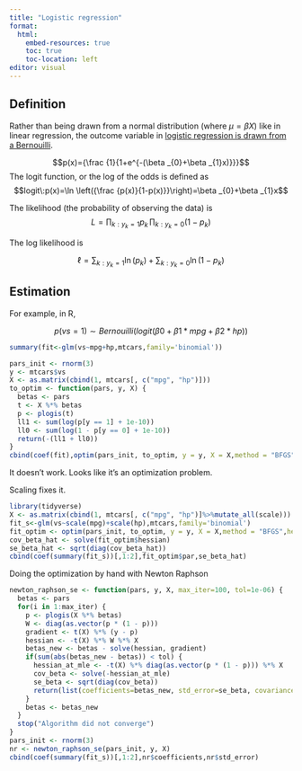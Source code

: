 ```yaml
---
title: "Logistic regression"
format:
  html:
    embed-resources: true
    toc: true
    toc-location: left
editor: visual
---
```


## Definition

Rather than being drawn from a normal distribution (where $\mu=\beta X$) like in linear regression, the outcome variable in [logistic regression is drawn from a Bernouilli]((https://en.wikipedia.org/wiki/Logistic_regression#Definition)). 

$$p(x)={\frac {1}{1+e^{-(\beta _{0}+\beta _{1}x)}}}$$
The logit function, or the log of the odds is defined as $$logit\:p(x)=\ln \left({\frac {p(x)}{1-p(x)}}\right)=\beta _{0}+\beta _{1}x$$

The likelihood (the probability of observing the data) is $$L=\prod _{k:y_{k}=1}p_{k}\,\prod _{k:y_{k}=0}(1-p_{k})$$

The log likelihood is 

$$\ell =\sum _{k:y_{k}=1}\ln(p_{k})+\sum _{k:y_{k}=0}\ln(1-p_{k})$$

## Estimation

For example, in R,

$$p(vs=1) \sim Bernouilli(logit(\beta0+\beta1*mpg+\beta2*hp))$$

```r
summary(fit<-glm(vs~mpg+hp,mtcars,family='binomial'))
```

```r
pars_init <- rnorm(3)
y <- mtcars$vs
X <- as.matrix(cbind(1, mtcars[, c("mpg", "hp")]))
to_optim <- function(pars, y, X) {
  betas <- pars
  t <- X %*% betas
  p <- plogis(t)
  ll1 <- sum(log(p[y == 1] + 1e-10))
  ll0 <- sum(log(1 - p[y == 0] + 1e-10))
  return(-(ll1 + ll0))
}
cbind(coef(fit),optim(pars_init, to_optim, y = y, X = X,method = "BFGS")$par)
```

It doesn't work. Looks like it's an optimization problem.

Scaling fixes it.

```r
library(tidyverse)
X <- as.matrix(cbind(1, mtcars[, c("mpg", "hp")]%>%mutate_all(scale)))
fit_s<-glm(vs~scale(mpg)+scale(hp),mtcars,family='binomial')
fit_optim <- optim(pars_init, to_optim, y = y, X = X,method = "BFGS",hessian = TRUE)
cov_beta_hat <- solve(fit_optim$hessian)
se_beta_hat <- sqrt(diag(cov_beta_hat))
cbind(coef(summary(fit_s))[,1:2],fit_optim$par,se_beta_hat)

```

Doing the optimization by hand with Newton Raphson

```r
newton_raphson_se <- function(pars, y, X, max_iter=100, tol=1e-06) {
  betas <- pars
  for(i in 1:max_iter) {
    p <- plogis(X %*% betas)
    W <- diag(as.vector(p * (1 - p)))
    gradient <- t(X) %*% (y - p)
    hessian <- -t(X) %*% W %*% X
    betas_new <- betas - solve(hessian, gradient)
    if(sum(abs(betas_new - betas)) < tol) {
      hessian_at_mle <- -t(X) %*% diag(as.vector(p * (1 - p))) %*% X
      cov_beta <- solve(-hessian_at_mle)
      se_beta <- sqrt(diag(cov_beta))
      return(list(coefficients=betas_new, std_error=se_beta, covariance=cov_beta))
    }
    betas <- betas_new
  }
  stop("Algorithm did not converge")
}
pars_init <- rnorm(3)
nr <- newton_raphson_se(pars_init, y, X)
cbind(coef(summary(fit_s))[,1:2],nr$coefficients,nr$std_error)

```